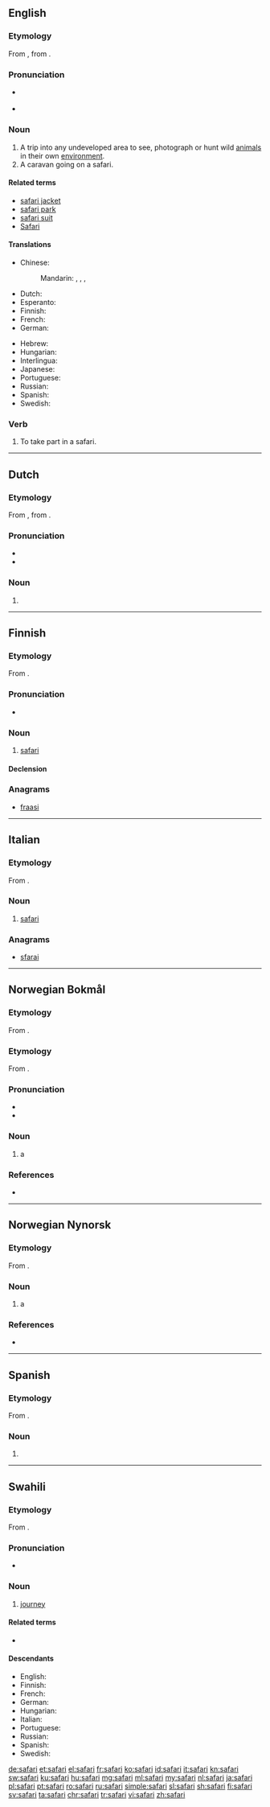 {{also|Safari}}
==English==
{{wikipedia}}

===Etymology===
From {{etyl|sw|en}} {{term|safari|lang=sw}}, from {{etyl|ar|en}} {{term|سفر|sc=Arab|tr=safara||travel|lang=ar}}.

===Pronunciation===
* {{a|UK}} {{IPA|/səˈfɑː(ɹ).i/|lang=en}}
* {{rhymes|ɑːri|lang=en}}

===Noun===
{{en-noun}}

# A trip into any undeveloped area to see, photograph or hunt wild [[animal]]s in their own [[environment]].
# A caravan going on a safari.

====Related terms====
* [[safari jacket]]
* [[safari park]]
* [[safari suit]]
* [[Safari]]

====Translations====
{{trans-top|a trip into any undeveloped area}}
* Chinese:
*: Mandarin: {{qualifier|hunt expedition}} {{t|cmn|狩獵遠征|sc=Hani}}, {{t|cmn|狩猎远征|sc=Hani}}, {{qualifier|photograph expedition}} {{t|cmn|攝影遠征|sc=Hani}}, {{t|cmn|摄影远征|tr=shèyǐng yuǎnzhēng|sc=Hani}}
* Dutch: {{t+|nl|safari}}
* Esperanto: {{t|eo|safario}}
* Finnish: {{t+|fi|safari}}
* French: {{t+|fr|safari|m}}
* German: {{t+|de|Safari|f}}
{{trans-mid}}
* Hebrew: {{t|he|ספארי|m|sc=Hebr}}
* Hungarian: {{t|hu|szafari}}
* Interlingua: {{t|ia|safari}}
* Japanese: {{t|ja|サファリ|tr=safari|sc=Jpan}}
* Portuguese: {{t+|pt|safári|m}}
* Russian: {{t+|ru|сафари|n|tr=safári}}
* Spanish: {{t|es|safari|m}}
* Swedish: {{t+|sv|safari|c}}
{{trans-bottom}}

===Verb===
{{en-verb}}

# {{context|intransitive|lang=en}} To take part in a safari.

----

==Dutch==
{{wikipedia|lang=nl|Safari (expeditie)}}

===Etymology===
From {{etyl|sw|nl}} {{term|safari|lang=sw}}, from {{etyl|ar|nl}} {{term|سفر|sc=Arab|tr=safara||travel|lang=ar}}.

===Pronunciation===
* {{audio|Nl-safari.ogg|Audio|lang=nl}}
* {{hyphenation|sa|fa|ri|lang=nl}}

===Noun===
{{nl-noun|m|-'s|safarietje}}

# {{l|en|safari}}

----

==Finnish==

===Etymology===
From {{etyl|sw|fi}} {{m|sw|safari|gloss=journey}}.
===Pronunciation===
* {{rhymes|ɑri|lang=fi}}

===Noun===
{{head|fi|noun}}

# [[#English|safari]]

====Declension====
{{fi-decl-paperi|safar|a}}

===Anagrams===
* [[fraasi#Finnish|fraasi]]

----

==Italian==

===Etymology===
From {{etyl|sw|it}} {{m|sw|safari|gloss=journey}}.
===Noun===
{{wikipedia|lang=it}}
{{head|it|noun|g=m|inv}}

# [[#English|safari]]

===Anagrams===
* [[sfarai#Italian|sfarai]]

----

==Norwegian Bokmål==
{{wikipedia|lang=no}}

===Etymology===
From {{etyl|sw|nb}} {{m|sw|safari|gloss=journey}}.
===Etymology===
From {{etyl|sw|nb}} {{term|safari|lang=sw}}.

===Pronunciation===
* {{IPA|/sɑfɑːrɪ/|lang=no}}
* {{rhymes|ɪ|lang=no}}

===Noun===
{{nb-noun-m1}}

# a {{l|en|safari}}

===References===
* {{R:The Bokmål Dictionary}}

----
==Norwegian Nynorsk==

===Etymology===
From {{etyl|sw|nn}} {{term|safari|lang=sw}}.

===Noun===
{{nn-noun-m1}}

# a {{l|en|safari}}

===References===
* {{R:The Nynorsk Dictionary}}

----
==Spanish==

===Etymology===
From {{etyl|sw|es}} {{m|sw|safari|gloss=journey}}.
===Noun===
{{es-noun|m}}

# {{l|en|safari}}
----
==Swahili==

===Etymology===
From {{etyl|ar|sw}} {{term|سفر|tr=safar|sc=Arab||travel|lang=ar}}.

===Pronunciation===
* {{IPA|/sɑˈfɑ.ɾi/|lang=sw}}

===Noun===
{{sw-noun|n}}

# [[journey]]

====Related terms====
* {{l|sw|safiri}}

====Descendants====
* English: {{l|en|safari}}
* Finnish: {{l|fi|safari}}
* French: {{l|fr|safari}}
* German: {{l|de|Safari}}
* Hungarian: {{l|hu|szafari}}
* Italian: {{l|it|safari}}
* Portuguese: {{l|pt|safári}}
* Russian: {{l|ru|сафари}}
* Spanish: {{l|es|safari}}
* Swedish: {{l|sv|safari}}

[[de:safari]]
[[et:safari]]
[[el:safari]]
[[fr:safari]]
[[ko:safari]]
[[id:safari]]
[[it:safari]]
[[kn:safari]]
[[sw:safari]]
[[ku:safari]]
[[hu:safari]]
[[mg:safari]]
[[ml:safari]]
[[my:safari]]
[[nl:safari]]
[[ja:safari]]
[[pl:safari]]
[[pt:safari]]
[[ro:safari]]
[[ru:safari]]
[[simple:safari]]
[[sl:safari]]
[[sh:safari]]
[[fi:safari]]
[[sv:safari]]
[[ta:safari]]
[[chr:safari]]
[[tr:safari]]
[[vi:safari]]
[[zh:safari]]